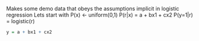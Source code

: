 Makes some demo data that obeys the assumptions implicit in logistic regression
Lets start with P(x) <- uniform(0,1)
P(r|x) = a + bx1 + cx2
P(y=1|r) = logistic(r) 
```r
y = a + bx1 + cx2



```

